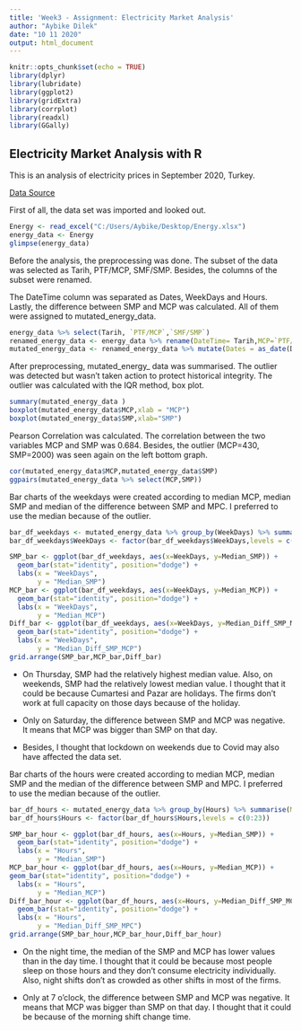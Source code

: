 ---
title: 'Week3 - Assignment: Electricity Market Analysis'
author: "Aybike Dilek"
date: "10 11 2020"
output: html_document
---

```{r setup, include=FALSE}
knitr::opts_chunk$set(echo = TRUE)
library(dplyr)
library(lubridate)
library(ggplot2)
library(gridExtra)
library(corrplot)
library(readxl)
library(GGally)
```

## Electricity Market Analysis with R

This is an analysis of electricity prices in September 2020, Turkey.

[Data Source](https://rapor.epias.com.tr/rapor/xhtml/ptfSmfListeleme.xhtml)


First of all, the data set was imported and looked out.

```{r, include=TRUE}
Energy <- read_excel("C:/Users/Aybike/Desktop/Energy.xlsx")
energy_data <- Energy
glimpse(energy_data)
```

Before the analysis, the preprocessing was done. The subset of the data was selected as Tarih, PTF/MCP, SMF/SMP. Besides, the columns of the subset were renamed.

The DateTime column was separated as Dates, WeekDays and Hours. Lastly, the difference between SMP and MCP was calculated. All of them were assigned to mutated_energy_data.

```{r, include=TRUE}
energy_data %>% select(Tarih, `PTF/MCP`,`SMF/SMP`) 
renamed_energy_data <- energy_data %>% rename(DateTime= Tarih,MCP=`PTF/MCP`, SMP=`SMF/SMP`) %>% select(DateTime,MCP,SMP)
mutated_energy_data <- renamed_energy_data %>% mutate(Dates = as_date(DateTime)) %>% mutate(Hours = hour(DateTime)) %>% mutate(WeekDays = weekdays(DateTime),Diff_SMP_MCP = SMP - MCP)
```

After preprocessing, mutated_energy_ data was summarised. The outlier was detected but wasn't taken action to protect historical integrity. The outlier was calculated with the IQR method, box plot.

```{r, include=TRUE}
summary(mutated_energy_data )
boxplot(mutated_energy_data$MCP,xlab = "MCP")
boxplot(mutated_energy_data$SMP,xlab="SMP")
```

Pearson Correlation was calculated. The correlation between the two variables MCP and SMP was 0.684. Besides, the outlier (MCP=430, SMP=2000) was seen again on the left bottom graph.

```{r, include=TRUE}
cor(mutated_energy_data$MCP,mutated_energy_data$SMP)
ggpairs(mutated_energy_data %>% select(MCP,SMP))
```

Bar charts of the weekdays were created according to median MCP, median SMP and median of the difference between SMP and MPC. I preferred to use the median because of the outlier.

```{r, include=TRUE}
bar_df_weekdays <- mutated_energy_data %>% group_by(WeekDays) %>% summarise(Median_MCP = median(MCP), Median_SMP= median(SMP), Median_Diff_SMP_MCP = median(Diff_SMP_MCP))
bar_df_weekdays$WeekDays <- factor(bar_df_weekdays$WeekDays,levels = c("Pazartesi", "Salı", "Çarşamba", "Perşembe","Cuma","Cumartesi", "Pazar"))  

SMP_bar <- ggplot(bar_df_weekdays, aes(x=WeekDays, y=Median_SMP)) +
  geom_bar(stat="identity", position="dodge") +
  labs(x = "WeekDays",
       y = "Median_SMP")
MCP_bar <- ggplot(bar_df_weekdays, aes(x=WeekDays, y=Median_MCP)) + 
  geom_bar(stat="identity", position="dodge") +
  labs(x = "WeekDays",
       y = "Median_MCP")
Diff_bar <- ggplot(bar_df_weekdays, aes(x=WeekDays, y=Median_Diff_SMP_MCP)) +
  geom_bar(stat="identity", position="dodge") +
  labs(x = "WeekDays",
       y = "Median_Diff_SMP_MCP")
grid.arrange(SMP_bar,MCP_bar,Diff_bar)
```

* On Thursday, SMP had the relatively highest median value. Also, on weekends, SMP had the relatively lowest median value. I thought that it could be because Cumartesi and Pazar are holidays. The firms don't work at full capacity on those days because of the holiday. 

* Only on Saturday, the difference between SMP and MCP was negative. It means that MCP was bigger than SMP on that day.  

* Besides, I thought that lockdown on weekends due to Covid may also have affected the data set.

Bar charts of the hours were created according to median MCP, median SMP and the median of the difference between SMP and MPC. I preferred to use the median because of the outlier.

```{r, include=TRUE}
bar_df_hours <- mutated_energy_data %>% group_by(Hours) %>% summarise(Median_MCP = median(MCP), Median_SMP= median(SMP), Median_Diff_SMP_MCP = median(Diff_SMP_MCP))
bar_df_hours$Hours <- factor(bar_df_hours$Hours,levels = c(0:23))  

SMP_bar_hour <- ggplot(bar_df_hours, aes(x=Hours, y=Median_SMP)) +
  geom_bar(stat="identity", position="dodge") +
  labs(x = "Hours",
       y = "Median_SMP")
MCP_bar_hour <- ggplot(bar_df_hours, aes(x=Hours, y=Median_MCP)) +
geom_bar(stat="identity", position="dodge") +
  labs(x = "Hours",
       y = "Median_MCP")
Diff_bar_hour <- ggplot(bar_df_hours, aes(x=Hours, y=Median_Diff_SMP_MCP)) +
  geom_bar(stat="identity", position="dodge") +
  labs(x = "Hours",
       y = "Median_Diff_SMP_MPC")
grid.arrange(SMP_bar_hour,MCP_bar_hour,Diff_bar_hour)
```

* On the night time, the median of the SMP and MCP has lower values than in the day time. I thought that it could be because most people sleep on those hours and they don't consume electricity individually. Also, night shifts don't as crowded as other shifts in most of the firms. 

* Only at 7 o'clock, the difference between SMP and MCP was negative. It means that MCP was bigger than SMP on that day. I thought that it could be because of the morning shift change time. 
